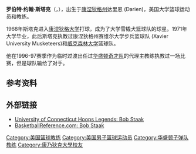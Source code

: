 '''罗伯特·约翰·斯塔克'''（{{lang-en|'''Robert John Staak'''}}，{{bd|1947年|12月22日|}}），出生于[[康涅狄格州|康涅狄格州]]达里恩 (Darien)，美国大学篮球运动员和教练。

1968年斯塔克进入[[康涅狄格大学|康涅狄格大学]]打球，成为了大学雪橇犬篮球队的球星。1971年大学毕业，此后斯塔克执教过康涅狄格州赛维尔大学步兵篮球队 (Xavier University Musketeers)和[[威克森林大学|威克森林大学]]篮球队。

他在1996-97赛季作为临时过渡出任过[[华盛顿奇才队|华盛顿奇才队]]的代理主教练执教过一场比赛，但是球队输给了对手。

== 参考资料 ==
{{reflist}}

== 外部链接 ==
* [https://web.archive.org/web/20060518110321/http://www.uconnhooplegends.com/staak.html University of Connecticut Hoops Legends: Bob Staak]{{en}}
* [http://www.basketball-reference.com/coaches/staakbo99c.html BasketballReference.com: Bob Staak]{{en}}

{{start box}} 
{{succession box|3=[[华盛顿奇才队|华盛顿奇才队]]主教练|1=[[吉姆·利纳姆|吉姆·利纳姆]] |2=[[伯尼·比克斯达夫|伯尼·比克斯达夫]]|4=1997年 (临时)}}
{{end box}}

{{WizardsCoach}}

{{Authority control}}
{{DEFAULTSORT:Staak, Bob}}
[[Category:美国篮球教练|Category:美国篮球教练]]
[[Category:美国男子篮球运动员|Category:美国男子篮球运动员]]
[[Category:华盛顿子弹队教练|Category:华盛顿子弹队教练]]
[[Category:康乃狄克大學校友|Category:康乃狄克大學校友]]